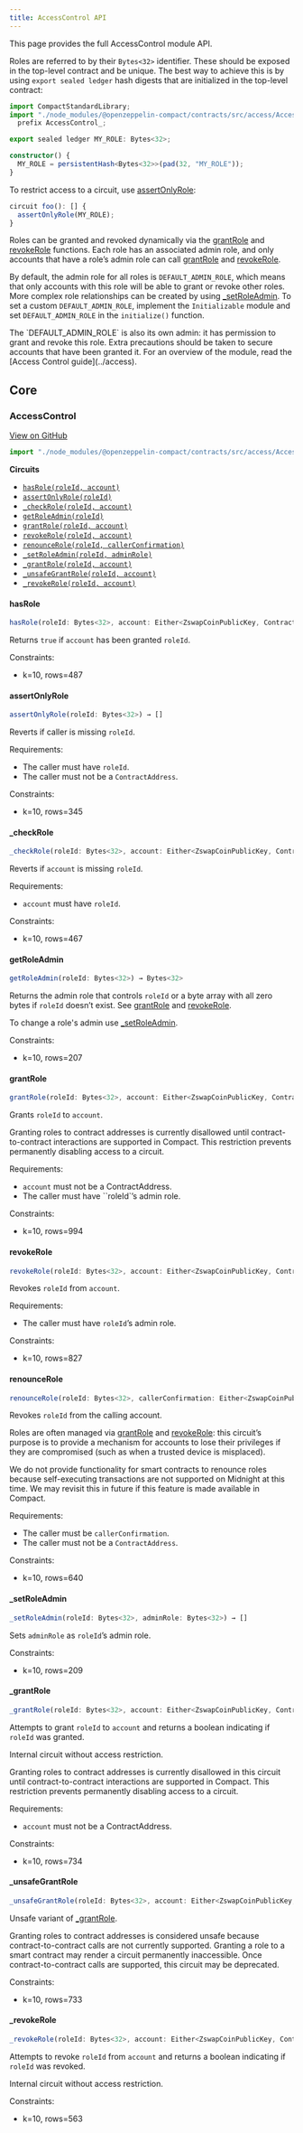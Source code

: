 ```yaml
---
title: AccessControl API
---
```


This page provides the full AccessControl module API.

Roles are referred to by their `Bytes<32>` identifier.
These should be exposed in the top-level contract and be unique.
The best way to achieve this is by using `export sealed ledger` hash digests that are initialized in the top-level contract:

```typescript
import CompactStandardLibrary;
import "./node_modules/@openzeppelin-compact/contracts/src/access/AccessControl"
  prefix AccessControl_;

export sealed ledger MY_ROLE: Bytes<32>;

constructor() {
  MY_ROLE = persistentHash<Bytes<32>>(pad(32, "MY_ROLE"));
}
```

To restrict access to a circuit, use [assertOnlyRole](#assertonlyrole):

```typescript
circuit foo(): [] {
  assertOnlyRole(MY_ROLE);
}
```

Roles can be granted and revoked dynamically via the [grantRole](#grantrole) and [revokeRole](#revokerole) functions.
Each role has an associated admin role,
and only accounts that have a role’s admin role can call [grantRole](#grantrole) and [revokeRole](#revokerole).

By default, the admin role for all roles is `DEFAULT_ADMIN_ROLE`,
which means that only accounts with this role will be able to grant or revoke other roles.
More complex role relationships can be created by using [_setRoleAdmin](#_setroleadmin).
To set a custom `DEFAULT_ADMIN_ROLE`,
implement the `Initializable` module and set `DEFAULT_ADMIN_ROLE` in the `initialize()` function.

<Callout type='warn'>
The `DEFAULT_ADMIN_ROLE` is also its own admin: it has permission to grant and revoke this role.
Extra precautions should be taken to secure accounts that have been granted it.
</Callout>

<Callout type='info'>
For an overview of the module, read the [Access Control guide](../access).
</Callout>

## Core

### AccessControl

[View on GitHub](https://github.com/OpenZeppelin/compact-contracts/tree/main/contracts/src/access/AccessControl.compact)

```ts
import "./node_modules/@openzeppelin-compact/contracts/src/access/AccessControl";
```

**Circuits**

* [`hasRole(roleId, account)`](#hasrole)
* [`assertOnlyRole(roleId)`](#assertonlyrole)
* [`_checkRole(roleId, account)`](#_checkrole)
* [`getRoleAdmin(roleId)`](#getroleadmin)
* [`grantRole(roleId, account)`](#grantrole)
* [`revokeRole(roleId, account)`](#revokerole)
* [`renounceRole(roleId, callerConfirmation)`](#renouncerole)
* [`_setRoleAdmin(roleId, adminRole)`](#_setroleadmin)
* [`_grantRole(roleId, account)`](#_grantrole)
* [`_unsafeGrantRole(roleId, account)`](#_unsafegrantrole)
* [`_revokeRole(roleId, account)`](#_revokerole)

#### hasRole

```typescript
hasRole(roleId: Bytes<32>, account: Either<ZswapCoinPublicKey, ContractAddress>) → Boolean
```

Returns `true` if `account` has been granted `roleId`.

Constraints:

* k=10, rows=487

#### assertOnlyRole

```typescript
assertOnlyRole(roleId: Bytes<32>) → []
```

Reverts if caller is missing `roleId`.

Requirements:

* The caller must have `roleId`.
* The caller must not be a `ContractAddress`.

Constraints:

* k=10, rows=345

#### _checkRole

```typescript
_checkRole(roleId: Bytes<32>, account: Either<ZswapCoinPublicKey, ContractAddress>) → []
```

Reverts if `account` is missing `roleId`.

Requirements:

* `account` must have `roleId`.

Constraints:

* k=10, rows=467

#### getRoleAdmin

```typescript
getRoleAdmin(roleId: Bytes<32>) → Bytes<32>
```

Returns the admin role that controls `roleId` or a byte array with all zero bytes if `roleId` doesn’t exist.
See [grantRole](#grantrole) and [revokeRole](#revokerole).

To change a role's admin use [_setRoleAdmin](#_setroleadmin).

Constraints:

* k=10, rows=207

#### grantRole

```typescript
grantRole(roleId: Bytes<32>, account: Either<ZswapCoinPublicKey, ContractAddress>) → []
```

Grants `roleId` to `account`.

<Callout type='info'>
Granting roles to contract addresses is currently disallowed until contract-to-contract interactions are supported in Compact.
This restriction prevents permanently disabling access to a circuit.
</Callout>

Requirements:

* `account` must not be a ContractAddress.
* The caller must have ``roleId`’s admin role.

Constraints:

* k=10, rows=994

#### revokeRole

```typescript
revokeRole(roleId: Bytes<32>, account: Either<ZswapCoinPublicKey, ContractAddress>) → []
```

Revokes `roleId` from `account`.

Requirements:

* The caller must have `roleId`’s admin role.

Constraints:

* k=10, rows=827

#### renounceRole

```typescript
renounceRole(roleId: Bytes<32>, callerConfirmation: Either<ZswapCoinPublicKey, ContractAddress>) → []
```

Revokes `roleId` from the calling account.

Roles are often managed via [grantRole](#grantrole) and [revokeRole](#revokerole):
this circuit’s purpose is to provide a mechanism for accounts to lose their privileges
if they are compromised (such as when a trusted device is misplaced).

<Callout type='info'>
We do not provide functionality for smart contracts to renounce roles because self-executing transactions are not supported on Midnight at this time.
We may revisit this in future if this feature is made available in Compact.
</Callout>

Requirements:

* The caller must be `callerConfirmation`.
* The caller must not be a `ContractAddress`.

Constraints:

* k=10, rows=640

#### _setRoleAdmin

```typescript
_setRoleAdmin(roleId: Bytes<32>, adminRole: Bytes<32>) → []
```

Sets `adminRole` as `roleId`’s admin role.

Constraints:

* k=10, rows=209

#### _grantRole

```typescript
_grantRole(roleId: Bytes<32>, account: Either<ZswapCoinPublicKey, ContractAddress>) → Boolean
```

Attempts to grant `roleId` to `account` and returns a boolean indicating if `roleId` was granted.

Internal circuit without access restriction.

<Callout type='info'>
Granting roles to contract addresses is currently disallowed in this circuit until contract-to-contract interactions are supported in Compact.
This restriction prevents permanently disabling access to a circuit.
</Callout>

Requirements:

* `account` must not be a ContractAddress.

Constraints:

* k=10, rows=734

#### _unsafeGrantRole

```typescript
_unsafeGrantRole(roleId: Bytes<32>, account: Either<ZswapCoinPublicKey, ContractAddress>) → Boolean
```

Unsafe variant of [_grantRole](#_grantrole).

<Callout type='warn'>
Granting roles to contract addresses is considered unsafe because contract-to-contract calls are not currently supported.
Granting a role to a smart contract may render a circuit permanently inaccessible.
Once contract-to-contract calls are supported, this circuit may be deprecated.
</Callout>

Constraints:

* k=10, rows=733

#### _revokeRole

```typescript
_revokeRole(roleId: Bytes<32>, account: Either<ZswapCoinPublicKey, ContractAddress>) → Boolean
```

Attempts to revoke `roleId` from `account` and returns a boolean indicating if `roleId` was revoked.

Internal circuit without access restriction.

Constraints:

* k=10, rows=563
